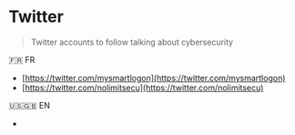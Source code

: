 # Twitter

> Twitter accounts to follow talking about cybersecurity
> 

🇫🇷 FR

- [https://twitter.com/mysmartlogon](https://twitter.com/mysmartlogon)
- [https://twitter.com/nolimitsecu](https://twitter.com/nolimitsecu)

🇺🇸🇬🇧 EN

-